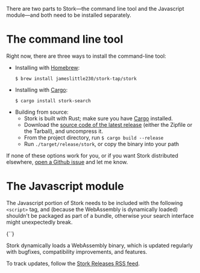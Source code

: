 
<div>

There are two parts to Stork—the command line tool and the Javascript module—and both need to be installed separately.

# The command line tool

Right now, there are three ways to install the command-line tool:

- Installing with [Homebrew](https://brew.sh):
  ```
  $ brew install jameslittle230/stork-tap/stork
  ```
- Installing with [Cargo](https://crates.io/crates/stork-search):
  ```
  $ cargo install stork-search
  ```
- Building from source:
  - Stork is built with Rust; make sure you have [Cargo](https://github.com/rust-lang/cargo/) installed.
  - Download the [source code of the latest release](https://github.com/jameslittle230/stork/releases) (either the Zipfile or the Tarball), and uncompress it.
  - From the project directory, run `$ cargo build --release`
  - Run `./target/release/stork`, or copy the binary into your path

If none of these options work for you, or if you want Stork distributed elsewhere, [open a Github issue](https://github.com/jameslittle230/stork/issues/new) and let me know.

# The Javascript module

The Javascript portion of Stork needs to be included with the following `<script>` tag, and (because the WebAssembly is dynamically loaded) shouldn't be packaged as part of a bundle, otherwise your search interface might unexpectedly break.

<Codeblock lang="html">
  {`<script src="https://files.stork-search.net/stork.js"></script>`}
</Codeblock>

Stork dynamically loads a WebAssembly binary, which is updated regularly with bugfixes, compatibility improvements, and features.

To track updates, follow the [Stork Releases RSS feed](https://github.com/jameslittle230/stork/releases.atom).

</div>
